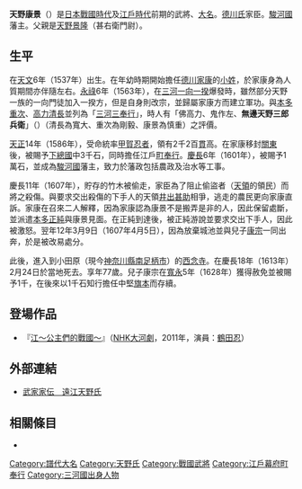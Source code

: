 {{日本武士
|名稱= 天野 康景
|圖片名稱= 
|圖片大小= 
|圖片說明= 
|時代= [[日本戰國時代|日本戰國時代]]—[[江戶時代|江戶時代]]前期
|出生日期= [[天文_(後奈良天皇)|天文]]6年（1537年）
|出生地點= 
|逝世日期= [[慶長|慶長]]18年2月24日（1613年4月14日）
|逝世地點= 
|假名= 
|羅馬字= 
|幼名= 又五郎
|改名= 景能→康景
|别名= 三郎兵衛（通稱）
|諡号= 
|神号= 
|戒名= 興國寺殿報譽宗恩大居士
|洗禮名= 
|墓所= [[神奈川縣|神奈川縣]][[南足柄市|南足柄市]]沼田的[[西念寺_(南足柄市)|西念寺]]
|朝廷官位= 
|幕府職位= [[江戶幕府|江戶幕府]][[町奉行|町奉行]]
|主君= [[德川家康|德川家康]]→[[德川秀忠|秀忠]]
|藩= [[駿河國|駿河國]]{{tsl|ja|興国寺藩|興國寺藩}}主
|氏族= {{tsl|ja|天野氏}}
|父母= 父：[[天野景隆|天野景隆]]
|養父= 
|養母= 
|兄弟= 
|姐妹= 
|正室= [[牛田行正|牛田行正]]的女兒
|側室= 
|嗣子= '''[[天野康宗|康宗]]'''、[[天野康勝|康勝]]、[[天野康世|康世]]、[[天野康由|康由]]
|嗣女= [[小栗忠政|小栗忠政]]正室、[[榊原忠真|榊原忠真]]室
|養子= 
|養女= 
}}
{{japanese|japanese=天野 康景|kana=あまの やすかげ|romaji=Amano Yasukage}}
'''天野康景'''（{{bd|1537年||1613年|4月14日}}）是[[日本戰國時代|日本戰國時代]]及[[江戶時代|江戶時代]]前期的武將、[[大名_(稱謂)|大名]]。[[德川氏|德川氏]]家臣。[[駿河國|駿河國]]{{tsl|ja|興国寺藩|興國寺藩}}藩主。父親是[[天野景隆|天野景隆]]（甚右衛門尉）。

== 生平 ==
在[[天文_(後奈良天皇)|天文]]6年（1537年）出生。在年幼時期開始擔任[[德川家康|德川家康]]的[[小姓|小姓]]，於家康身為人質期間亦伴隨左右。[[永祿|永祿]]6年（1563年），在[[三河一向一揆|三河一向一揆]]爆發時，雖然部分天野一族的一向門徒加入一揆方，但是自身則改宗，並歸屬家康方而建立軍功。與[[本多重次|本多重次]]、[[高力清長|高力清長]]並列為「[[三河三奉行|三河三奉行]]」，時人有「佛高力、鬼作左、'''無邊天野三郎兵衛'''」（{{lang|ja|仏高力、鬼作左、どちへんなきは天野三郎兵衛}}）（清長為寬大、重次為剛毅、康景為慎重）之評價。

[[天正_(日本)|天正]]14年（1586年），受命統率[[甲賀忍者|甲賀忍者]]，領有2千2百[[貫|貫]]高。在家康移封[[關東地方|關東]]後，被賜予[[下總國|下總國]]中3千石，同時擔任江戶[[町奉行|町奉行]]。[[慶長|慶長]]6年（1601年），被賜予1萬石，並成為[[駿河國|駿河國]]{{tsl|ja|興国寺藩|興國寺藩}}藩主，致力於藩政包括農政及治水等工事。

慶長11年（1607年），貯存的竹木被偷走，家臣為了阻止偷盜者（[[天領|天領]]的領民）而將之殺傷。與要求交出殺傷的下手人的天領{{tsl|ja|代官}}[[井出甚助|井出甚助]]相爭，逃走的農民更向家康直訴。家康在{{tsl|ja|駿府}}召來二人解釋，因為家康認為康景不是搬弄是非的人，因此保留處斷，並派遣[[本多正純|本多正純]]與康景見面。在正純到達後，被正純游說並要求交出下手人，因此被激怒。翌年12年3月9日（1607年4月5日），因為放棄城池並與兒子[[天野康宗|康宗]]一同出奔，於是被改易處分。

此後，進入到小田原（現今[[神奈川縣|神奈川縣]][[南足柄市|南足柄市]]）的[[西念寺_(南足柄市)|西念寺]]。在慶長18年（1613年）2月24日於當地死去。享年77歲。兒子康宗在[[寬永|寬永]]5年（1628年）獲得赦免並被賜予1千{{tsl|ja|俵 (単位)|俵}}，{{tsl|ja|天野氏}}在後來以1千石知行擔任中堅[[旗本|旗本]]而存續。

== 登場作品 ==
*『[[江～公主們的戰國～|江～公主們的戰國～]]』（[[NHK大河劇|NHK大河劇]]，2011年，演員：[[鶴田忍_(演員)|鶴田忍]]）

== 外部連結 ==
*[http://www2.harimaya.com/sengoku/html/to_amano.html 武家家伝＿遠江天野氏]{{Wayback|url=http://www2.harimaya.com/sengoku/html/to_amano.html |date=20160729133327 }}

== 相關條目 ==
*{{tsl|ja|天野氏}}

{{江戶町奉行}}
[[Category:譜代大名|Category:譜代大名]]
[[Category:天野氏|Category:天野氏]]
[[Category:戰國武將|Category:戰國武將]]
[[Category:江戶幕府町奉行|Category:江戶幕府町奉行]]
[[Category:三河國出身人物|Category:三河國出身人物]]